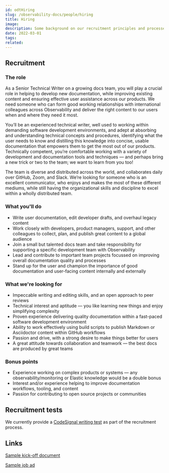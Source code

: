 ---
id: odtHiring
slug: /observability-docs/people/hiring
title: Hiring
image:
description: Some background on our recruitment principles and processes
date: 2022-03-01
tags:
related:
---

<DocCallOut color="warning" title="This page is under construction..." />

## Recruitment

### The role
As a Senior Technical Writer on a growing docs team, you will play a crucial role in helping to develop new documentation, while improving existing content and ensuring effective user assistance across our products. We need someone who can form good working relationships with international colleagues across Observability and deliver the right content to our users when and where they need it most.

You’ll be an experienced technical writer, well used to working within demanding software development environments, and adept at absorbing and understanding technical concepts and procedures, identifying what the user needs to know and distilling this knowledge into concise, usable documentation that empowers them to get the most out of our products. Technically competent, you’re comfortable working with a variety of development and documentation tools and techniques — and perhaps bring a new trick or two to the team; we want to learn from you too!

The team is diverse and distributed across the world, and collaborates daily over GitHub, Zoom, and Slack. We’re looking for someone who is an excellent communicator, who enjoys and makes the most of these different mediums, while still having the organizational skills and discipline to excel within a wholly distributed team.

### What you'll do
- Write user documentation, edit developer drafts, and overhaul legacy content
- Work closely with developers, product managers, support, and other colleagues to collect, plan, and publish great content to a global audience
- Join a small but talented docs team and take responsibility for supporting a specific development team with Observability
- Lead and contribute to important team projects focussed on improving overall documentation quality and processes
- Stand up for the user and champion the importance of good documentation and user-facing content internally and externally

### What we're looking for
- Impeccable writing and editing skills, and an open approach to peer reviews
- Technical interest and aptitude — you like learning new things and enjoy simplifying complexity
- Proven experience delivering quality documentation within a fast-paced software development environment
- Ability to work effectively using build scripts to publish Markdown or Asciidoctor content within GitHub workflows
- Passion and drive, with a strong desire to make things better for users
- A great attitude towards collaboration and teamwork — the best docs are produced by great teams

### Bonus points
- Experience working on complex products or systems — any observability/monitoring or Elastic knowledge would be a double bonus
- Interest and/or experience helping to improve documentation workflows, tooling, and content
- Passion for contributing to open source projects or communities

## Recruitment tests
We currently provide a [CodeSignal writing test][2] as part of the recruitment process.

## Links
[Sample kick-off document][0]

[Sample job ad][1]

[0]: https://docs.google.com/document/d/19vuVmDFdsyADWUdOf23qjiBdW5NY7-GY6NRXGXkj980/edit#heading=h.k1c3gy7ps0tb
[1]: https://docs.google.com/document/d/1PgGy-vehiXPaSmJNF3G1yaTD12RDu7cyyAANCyEjbd4/edit
[2]: https://app.codesignal.com/client-dashboard/tests/BfBk9X3wRr2R2QRSE?tab=tasks

